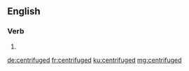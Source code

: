 ==English==

===Verb===
{{head|en|verb form}}

# {{en-past of|centrifuge}}

[[de:centrifuged]]
[[fr:centrifuged]]
[[ku:centrifuged]]
[[mg:centrifuged]]